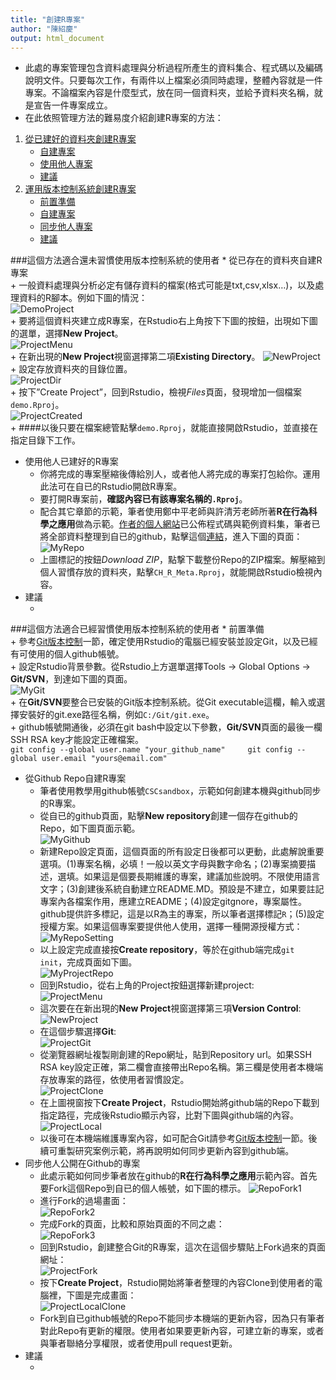 ```yaml
---
title: "創建R專案"
author: "陳紹慶"
output: html_document
---
```

* 此處的專案管理包含資料處理與分析過程所產生的資料集合、程式碼以及編碼說明文件。只要每次工作，有兩件以上檔案必須同時處理，整體內容就是一件專案。不論檔案內容是什麼型式，放在同一個資料夾，並給予資料夾名稱，就是宣告一件專案成立。
* 在此依照管理方法的難易度介紹創建R專案的方法：

1. <a href='#1'>從已建好的資料夾創建R專案</a>
    + <a href='#1A'>自建專案</a>
    + <a href='#1B'>使用他人專案</a>
    + <a href='#1C'>建議</a>
2. <a href='#2'>運用版本控制系統創建R專案</a>
    + <a href='#2A'>前置準備</a>
    + <a href='#2B'>自建專案</a>
    + <a href='#2C'>同步他人專案</a>
    + <a href='#2D'>建議</a>
  
###<a name='1'>這個方法適合還未習慣使用版本控制系統的使用者</a>
* <a name='1A'>從已存在的資料夾自建R專案</a>  
    + 一般資料處理與分析必定有儲存資料的檔案(格式可能是txt,csv,xlsx...)，以及處理資料的R腳本。例如下圖的情況：  
        ![DemoProject](./img/DemoProject.png)  
    + 要將這個資料夾建立成R專案，在Rstudio右上角按下下圖的按鈕，出現如下圖的選單，選擇**New Project**。  
        ![ProjectMenu](./img/ProjectMenu.png)  
    + 在新出現的**New Project**視窗選擇第二項**Existing Directory**。
        ![NewProject](./img/NewProject.png)  
    + 設定存放資料夾的目錄位置。  
        ![ProjectDir](./img/ProjectDir.png)  
    + 按下"Create Project"，回到Rstudio，檢視*Files*頁面，發現增加一個檔案`demo.Rproj`。  
        ![ProjectCreated](./img/ProjectCreated.png)  
    + ####以後只要在檔案總管點擊`demo.Rproj`，就能直接開啟Rstudio，並直接在指定目錄下工作。
          
* <a name='1B'>使用他人已建好的R專案</a>
    + 你將完成的專案壓縮後傳給別人，或者他人將完成的專案打包給你。運用此法可在自已的Rstudio開啟R專案。
    + 要打開R專案前，**確認內容已有該專案名稱的`.Rproj`**。
    + 配合其它章節的示範，筆者使用鄭中平老師與許清芳老師所著**R在行為科學之應用**做為示範。[作者的個人網站](http://myweb.ncku.edu.tw/~cpcheng/Rbook/index.htm)已公佈程式碼與範例資料集，筆者已將全部資料整理到自已的github，點擊這個[連結](https://github.com/SCgeeker/CH_R_Meta)，進入下圖的頁面：  
        ![MyRepo](./img/MyRepo.png)      
    + 上圖標記的按鈕*Download ZIP*，點撃下載整份Repo的ZIP檔案。解壓縮到個人習慣存放的資料夾，點擊`CH_R_Meta.Rproj`，就能開啟Rstudio檢視內容。
  
* <a name='1C'>建議</a>
    + 
  
###<a name='2'>這個方法適合已經習慣使用版本控制系統的使用者</a>
* <a name='2A'>前置準備</a>  
    + 參考[Git版本控制](Git.html)一節，確定使用Rstudio的電腦已經安裝並設定Git，以及已經有可使用的個人github帳號。  
    + 設定Rstudio背景參數。從Rstudio上方選單選擇Tools -> Global Options -> **Git/SVN**，到達如下圖的頁面。  
  ![MyGit](./img/MyGit.png)    
    + 在**Git/SVN**要整合已安裝的Git版本控制系統。從Git executable這欄，輸入或選擇安裝好的git.exe路徑名稱，例如`C:/Git/git.exe`。  
    + github帳號開通後，必須在git bash中設定以下參數，**Git/SVN**頁面的最後一欄SSH RSA key才能設定正確檔案。  
    ```
    git config --global user.name "your_github_name"
    git config --global user.email "yours@email.com"
    ```
  
* <a name='2B'>從Github Repo自建R專案</a>  
    + 筆者使用教學用github帳號`CSCsandbox`，示範如何創建本機與github同步的R專案。
    + 從自已的github頁面，點擊**New repository**創建一個存在github的Repo，如下圖頁面示範。  
  ![MyGithub](./img/MyGithub.png)    
    + 新建Repo設定頁面，這個頁面的所有設定日後都可以更動，此處解說重要選項。(1)專案名稱，必填！一般以英文字母與數字命名；(2)專案摘要描述，選填。如果這是個要長期維護的專案，建議加些說明。不限使用語言文字；(3)創建後系統自動建立README.MD。預設是不建立，如果要註記專案內各檔案作用，應建立README；(4)設定gitgnore，專案屬性。github提供許多標記，這是以R為主的專案，所以筆者選擇標記`R`；(5)設定授權方案。如果這個專案要提供他人使用，選擇一種開源授權方式：  
  ![MyRepoSetting](./img/MyRepoSetting.png)        
    + 以上設定完成直接按**Create repository**，等於在github端完成`git init`，完成頁面如下圖。  
  ![MyProjectRepo](./img/MyProjectRepo.png)  
    + 回到Rstudio，從右上角的Project按鈕選擇新建project:  
        ![ProjectMenu](./img/ProjectMenu.png)  
    + 這次要在在新出現的**New Project**視窗選擇第三項**Version Control**:  
        ![NewProject](./img/NewProject.png)  
    + 在這個步驟選擇**Git**:  
        ![ProjectGit](./img/ProjectGit.png)  
    + 從瀏覽器網址複製剛創建的Repo網址，貼到Repository url。如果SSH RSA key設定正確，第二欄會直接帶出Repo名稱。第三欄是使用者本機端存放專案的路徑，依使用者習慣設定。  
        ![ProjectClone](./img/ProjectClone.png)  
    + 在上圖視窗按下**Create Project**，Rstudio開始將github端的Repo下載到指定路徑，完成後Rstudio顯示內容，比對下圖與github端的內容。
        ![ProjectLocal](./img/ProjectLocal.png)   
    + 以後可在本機端維護專案內容，如可配合Git請參考[Git版本控制](Git.html)一節。後續可重製研究案例示範，將再說明如何同步更新內容到github端。
  
* <a name='2C'>同步他人公開在Github的專案</a>
    + 此處示範如何同步筆者放在github的**R在行為科學之應用**示範內容。首先要Fork這個Repo到自已的個人帳號，如下圖的標示。
        ![RepoFork1](./img/RepoFork1.png)   
    + 進行Fork的過場畫面：  
        ![RepoFork2](./img/RepoFork2.png)
    + 完成Fork的頁面，比較和原始頁面的不同之處：  
        ![RepoFork3](./img/RepoFork3.png)    
    + 回到Rstudio，創建整合Git的R專案，這次在這個步驟貼上Fork過來的頁面網址：  
        ![ProjectFork](./img/ProjectFork.png)
    + 按下**Create Project**，Rstudio開始將筆者整理的內容Clone到使用者的電腦裡，下圖是完成畫面：  
        ![ProjectLocalClone](./img/ProjectLocalClone.png)     
    + Fork到自已github帳號的Repo不能同步本機端的更新內容，因為只有筆者對此Repo有更新的權限。使用者如果要更新內容，可建立新的專案，或者與筆者聯絡分享權限，或者使用pull request更新。  
  
* <a name='2D'>建議</a>
    + 
  
  